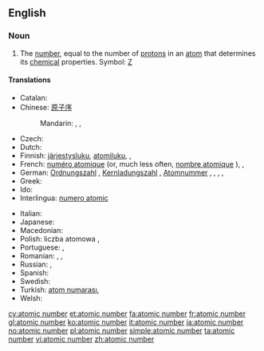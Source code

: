 ==English==

===Noun===
{{en-noun|sg=[[atomic]] [[number]]}}
{{wikipedia}}

# {{physics|chemistry}} The [[number]], equal to the number of [[proton]]s in an [[atom]] that determines its [[chemical]] properties.  Symbol: [[Z]]

====Translations====
{{trans-top|number of protons}}
* Catalan: {{t|ca|nombre atòmic|m}}
* Chinese: [[原子序]]
*: Mandarin: {{t|zh|原子序數|sc=Hani}}, {{t|zh|原子序数|tr=yuánzǐ xùshù|sc=Hani}}, {{t|zh|原子序|tr=yuánzǐxù|sc=Hani}}
* Czech: {{t+|cs|atomové číslo|n}}
* Dutch: {{t+|nl|atoomnummer|n}}
* Finnish: [[järjestysluku]], [[atomiluku]], {{t|fi|järjestysluku}}, {{t|fi|atomiluku}}
* French: [[numéro atomique]] {{m}} (or, much less often, [[nombre atomique]] {{m}}), {{t|fr|numéro atomique|m}}, {{qualifier|less common}} {{t|fr|nombre atomique|m}}
* German: [[Ordnungszahl]] {{f}}, [[Kernladungszahl]] {{f}}, [[Atomnummer]] {{f}}, {{t|de|Ordnungszahl|f}}, {{t|de|Kernladungszahl|f}}, {{t|de|Ordnungszahl|f}}, {{t|de|Atomnummer|f}}
* Greek: {{t|el|ατομικός αριθμός|tr=atomikós arithmós}}
* Ido: {{t|io|atomala nombro|xs=Ido}}
* Interlingua: [[numero atomic]]
{{trans-mid}}
* Italian: {{t+|it|numero atomico}}
* Japanese: {{t+|ja|原子番号|tr=げんしばんごう, genshi bangō}}
* Macedonian: {{t|mk|атомски број|m|tr=átomski broj}}
* Polish: liczba atomowa {{f}}, {{t|pl|liczba atomowa|f}}
* Portuguese: {{t+|pt|número atômico}}, {{t+|pt|número atómico}}
* Romanian: {{t|ro|număr atomic|n}}, {{t|ro|număr de ordine atomic|n}}, {{t|ro|număr de protoni}}
* Russian: {{t|ru|атомное число|n|tr=átomnoje čisló|sc=Cyrl}}, {{t|ru|атомный номер|m|tr=átomnyj nómer|sc=Cyrl}}
* Spanish: {{t+|es|número atómico}}
* Swedish: {{t+|sv|atomnummer|n}}
* Turkish: [[atom numarası]], {{t|tr|atom numarası}}
* Welsh: {{t|cy|rhif atomig|m}}
{{trans-bottom}}

[[cy:atomic number]]
[[et:atomic number]]
[[fa:atomic number]]
[[fr:atomic number]]
[[gl:atomic number]]
[[ko:atomic number]]
[[it:atomic number]]
[[ja:atomic number]]
[[no:atomic number]]
[[pl:atomic number]]
[[simple:atomic number]]
[[ta:atomic number]]
[[vi:atomic number]]
[[zh:atomic number]]